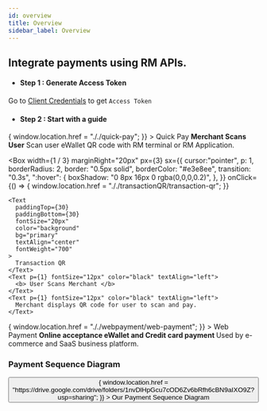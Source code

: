 ```yaml
---
id: overview
title: Overview
sidebar_label: Overview
---
```



## Integrate payments using RM APIs.

- #### Step 1 : Generate Access Token

Go to [Client Credentials](../quickstart/accesstoken/client-credentials) to get `Access Token`

- #### Step 2 : Start with a guide

<Flex mx={10} width="100%">
  <Box
    width={1 / 3}
    marginRight="20px"
    px={3}
    sx={{
      cursor:"pointer",
      p: 1,
      borderRadius: 2,
      border: "0.5px solid",
      borderColor: "#e3e8ee",
      transition: "0.3s",
      ":hover": {
        boxShadow: "0 8px 16px 0 rgba(0,0,0,0.2)", 
      },
    }}
    onClick={() => {
      window.location.href = "././quick-pay";
    }}
  >
    <Text
      p={30}
      fontSize="20px"
      color="background"
      bg="primary"
      textAlign="center"
      fontWeight="700"
    >
      Quick Pay
    </Text>
    <Text p={1} fontSize="12px" color="black" textAlign="left">
      <b> Merchant Scans User</b>
    </Text>
    <Text p={1} fontSize="12px" color="black" textAlign="left">
      Scan user eWallet QR code with RM terminal or RM Application.
    </Text>
  </Box>

  <Box
    width={1 / 3}
    marginRight="20px"
    px={3}
    sx={{
      cursor:"pointer",
      p: 1,
      borderRadius: 2,
      border: "0.5px solid",
      borderColor: "#e3e8ee",
      transition: "0.3s",
      ":hover": {
        boxShadow: "0 8px 16px 0 rgba(0,0,0,0.2)", 
      },
    }}
      onClick={() => {
      window.location.href = "././transactionQR/transaction-qr";
    }}
  >
    <Text
      paddingTop={30}
      paddingBottom={30}
      fontSize="20px"
      color="background"
      bg="primary"
      textAlign="center"
      fontWeight="700"
    >
      Transaction QR
    </Text>
    <Text p={1} fontSize="12px" color="black" textAlign="left">
      <b> User Scans Merchant </b>
    </Text>
    <Text p={1} fontSize="12px" color="black" textAlign="left">
      Merchant displays QR code for user to scan and pay.
    </Text>
  </Box>
  <Box
    width={1 / 3}
    px={3}
    sx={{
      cursor:"pointer",
      p: 1,
      borderRadius: 2,
      border: "0.5px solid",
      borderColor: "#e3e8ee",
      transition: "0.3s",
      ":hover": {
        boxShadow: "0 8px 16px 0 rgba(0,0,0,0.2)", 
      },
    }}
      onClick={() => {
      window.location.href = "././webpayment/web-payment";
    }}
  >
    <Text
      paddingTop={30}
      paddingBottom={30}
      fontSize="20px"
      color="background"
      bg="primary"
      textAlign="center"
      fontWeight="700"
    >
      Web Payment
    </Text>
    <Text p={1} fontSize="12px" color="black" textAlign="left">
      <b> Online acceptance eWallet and Credit card payment </b>
    </Text>
    <Text p={1} fontSize="12px" color="black" textAlign="left">
      Used by e-commerce and SaaS business platform.
    </Text>
  </Box>
</Flex>

### Payment Sequence Diagram

<Flex justifyContent="center">
  <Button
    width="100%"
    sx={{
      ":hover": {
        backgroundColor: "blue",
      },
      backgroundColor: "#528ef7",
      borderRadius: 15,
    }}
    onClick={() => {
      window.location.href =
        "https://drive.google.com/drive/folders/1nvDlHpGcu7cOD6Zv6bRfh6cBN9aIXO9Z?usp=sharing";
    }}
  >
    Our Payment Sequence Diagram
  </Button>
</Flex>

<!--
For Merchant that using RM API to intergrate their E-Commerce platform :-

Web Payment
Mobile Payment
Mobile Browser

For Merchant that using Shop / Cafe :-

Transaction QR

- Redirect URL (URL to redirect after payment is made)
- Notify URL (This is a notify URL or callback URL to inform server on transaction status after payment made.)

QuickPay

Intergrate for Vending Machine :-

Transaction QR

Intergrate Supermarket

QuickPay
( To make payments with Quick Pay. Merchant to scan user's wallet.

- Scope: manage_payment
- Authentication: Access token obtained from Generate Access Token into Authorization header value as Bearer [access_token].
- If merchant has not entered Webhook URL and/or Client Public Key in Merchant Portal, system will throw error as below: ) -->
